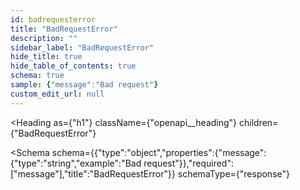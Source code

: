 ```yaml
---
id: badrequesterror
title: "BadRequestError"
description: ""
sidebar_label: "BadRequestError"
hide_title: true
hide_table_of_contents: true
schema: true
sample: {"message":"Bad request"}
custom_edit_url: null
---
```



<Heading
  as={"h1"}
  className={"openapi__heading"}
  children={"BadRequestError"}
>
</Heading>





<Schema
  schema={{"type":"object","properties":{"message":{"type":"string","example":"Bad request"}},"required":["message"],"title":"BadRequestError"}}
  schemaType={"response"}
>
  
</Schema>
            
